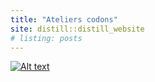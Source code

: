 ```yaml
---
title: "Ateliers codons"
site: distill::distill_website
# listing: posts
---
```


[![Alt text](img/premiers_pas_banner.png)](https://codons.netlify.app/posts/premiers-pas-avec-r/)